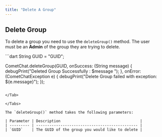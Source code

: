 ```yaml
---
title: "Delete A Group"
---
```




## Delete Group

To delete a group you need to use the `deleteGroup()` method. The user must be an **Admin** of the group they are trying to delete.

<Tabs>
<Tab title="Dart">
```dart
String GUID = "GUID";

CometChat.deleteGroup(GUID, onSuccess: (String message) {
  debugPrint("Deleted Group Successfully : $message ");
}, onError: (CometChatException e) {
  debugPrint("Delete Group failed with exception: ${e.message}");
});
```

</Tab>

</Tabs>

The `deleteGroup()` method takes the following parameters:

| Parameter | Description                                    |
| --------- | ---------------------------------------------- |
| `GUID`    | The GUID of the group you would like to delete |
